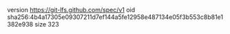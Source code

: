 version https://git-lfs.github.com/spec/v1
oid sha256:4b4a17305e09307211d7ef144a5fe12958e487134e05f3b553c8b81e1382e938
size 323
